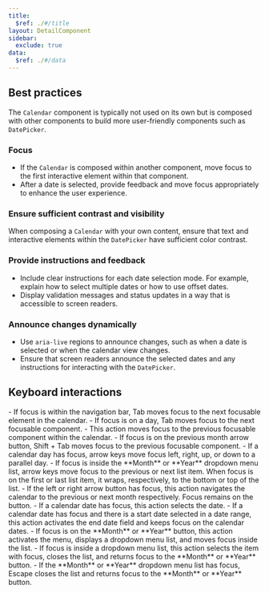 ```yaml
---
title:
  $ref: ./#/title
layout: DetailComponent
sidebar:
  exclude: true
data:
  $ref: ./#/data
---
```


## Best practices

The `Calendar` component is typically not used on its own but is composed with other components to build more user-friendly components such as `DatePicker`.

### Focus

- If the `Calendar` is composed within another component, move focus to the first interactive element within that component.
- After a date is selected, provide feedback and move focus appropriately to enhance the user experience.

### Ensure sufficient contrast and visibility

When composing a `Calendar` with your own content, ensure that text and interactive elements within the `DatePicker` have sufficient color contrast.

### Provide instructions and feedback

- Include clear instructions for each date selection mode. For example, explain how to select multiple dates or how to use offset dates.
- Display validation messages and status updates in a way that is accessible to screen readers.

### Announce changes dynamically

- Use `aria-live` regions to announce changes, such as when a date is selected or when the calendar view changes.
- Ensure that screen readers announce the selected dates and any instructions for interacting with the `DatePicker`.

## Keyboard interactions

<KeyboardControls>
  <KeyboardControl keyOrCombos="Tab">
    - If focus is within the navigation bar, Tab moves focus to the next
    focusable element in the calendar. - If focus is on a day, Tab moves focus
    to the next focusable component.
  </KeyboardControl>
  <KeyboardControl keyOrCombos="Shift + Tab">
    - This action moves focus to the previous focusable component within the
    calendar. - If focus is on the previous month arrow button, Shift + Tab
    moves focus to the previous focusable component.
  </KeyboardControl>
  <KeyboardControl keyOrCombos="Arrow keys">
    - If a calendar day has focus, arrow keys move focus left, right, up, or
    down to a parallel day. - If focus is inside the **Month** or **Year**
    dropdown menu list, arrow keys move focus to the previous or next list item.
    When focus is on the first or last list item, it wraps, respectively, to the
    bottom or top of the list.
  </KeyboardControl>
  <KeyboardControl keyOrCombos="Enter / Space">
    - If the left or right arrow button has focus, this action navigates the
    calendar to the previous or next month respectively. Focus remains on the
    button. - If a calendar date has focus, this action selects the date. - If a
    calendar date has focus and there is a start date selected in a date range,
    this action activates the end date field and keeps focus on the calendar
    dates. - If focus is on the **Month** or **Year** button, this action
    activates the menu, displays a dropdown menu list, and moves focus inside
    the list. - If focus is inside a dropdown menu list, this action selects the
    item with focus, closes the list, and returns focus to the **Month** or
    **Year** button.
  </KeyboardControl>
  <KeyboardControl keyOrCombos="Escape">
    - If the **Month** or **Year** dropdown menu list has focus, Escape closes
    the list and returns focus to the **Month** or **Year** button.
  </KeyboardControl>
</KeyboardControls>
